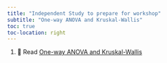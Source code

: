 ```yaml
---
title: "Independent Study to prepare for workshop"
subtitle: "One-way ANOVA and Kruskal-Wallis"
toc: true
toc-location: right
---
```


1.  📖 Read [One-way ANOVA and
    Kruskal-Wallis](https://3mmarand.github.io/comp4biosci/one-way-anova-and-kw.html)
